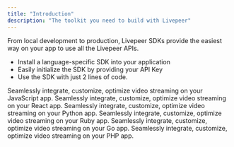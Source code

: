 ```yaml
---
title: "Introduction"
description: "The toolkit you need to build with Livepeer"
---
```


From local development to production, Livepeer SDKs provide the easiest way on your app to use all the Livepeer APIs.

- Install a language-specific SDK into your application
- Easily initialize the SDK by providing your API Key
- Use the SDK with just 2 lines of code.

<CardGroup cols={2}>
  <Card title="JavaScript" icon="js" color="#F7E029" href="/sdks/javascript">
    Seamlessly integrate, customize, optimize video streaming on your JavaScript
    app.
  </Card>
  <Card
    title="React / React Native"
    icon="react"
    color="#5ED2F3"
    href="/sdks/livepeer-js"
  >
    Seamlessly integrate, customize, optimize video streaming on your React app.
  </Card>
  <Card title="Python" icon="python" color="#4c8abe" href="/sdks/python">
    Seamlessly integrate, customize, optimize video streaming on your Python
    app.
  </Card>
  <Card title="Ruby" icon="gem" color="#ac0d01" href="/sdks/ruby">
    Seamlessly integrate, customize, optimize video streaming on your Ruby app.
  </Card>
  <Card title="Golang" icon="golang" color="#00add8" href="/sdks/golang">
    Seamlessly integrate, customize, optimize video streaming on your Go app.
  </Card>
  <Card title="PHP" icon="php" color="#787cb4" href="/sdks/php">
    Seamlessly integrate, customize, optimize video streaming on your PHP app.
  </Card>
</CardGroup>
